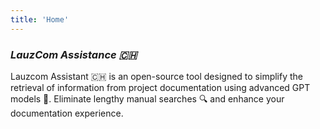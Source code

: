 ```yaml
---
title: 'Home'
---
```


###  **LauzCom* Assistance 🇨🇭*

Lauzcom Assistant 🇨🇭 is an open-source tool designed to simplify the retrieval of information from project documentation using advanced GPT models 🤖. Eliminate lengthy manual searches 🔍 and enhance your documentation experience.


